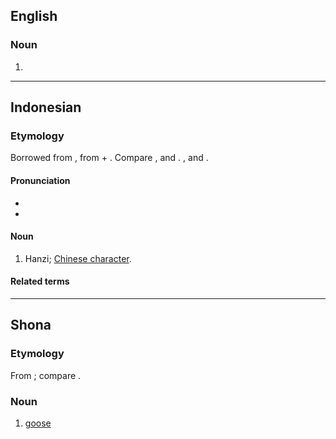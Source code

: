 {{also|Hanzi|hànzì}}
==English==

===Noun===
{{en-noun|hanzi}}

# {{alternative case form of|en|Hanzi}}

----

==Indonesian==
{{wikipedia|lang=id}}

===Etymology===
Borrowed from {{bor|id|cmn|漢字|tr=hànzì||Han characters}}, from {{der|id|ltc|漢|tr=xàn|t=Han dynasty, China}} + {{m|ltc|字|tr=dzì|t=[written] character}}. Compare {{cog|yue|漢字|tr=hon<sup>3</sup> zi<sup>6</sup>}}, {{cog|nan|漢字|tr=hàn-jī, hàn-lī}} and {{cog|ja|漢字|tr=kanji}}. {{doublet|id|hanja}} , {{m|id|honji}} and {{m|id|kanji}}.

====Pronunciation====
* {{IPA|id|/han.zi/}}
* {{hyphenation|id|han|zi}}

====Noun====
{{id-noun|-}}
# {{lb|id|colloquial}} Hanzi; [[Chinese character]].

====Related terms====
{{rel2|id|
|kanji
|honji
|}}

----

==Shona==

===Etymology===
From {{bor|sn|af|gans}}; compare {{cog|zu|ihansi}}.

===Noun===
{{sn-noun|hanzí|9}}

# [[goose]]

{{C|sn|Birds}}